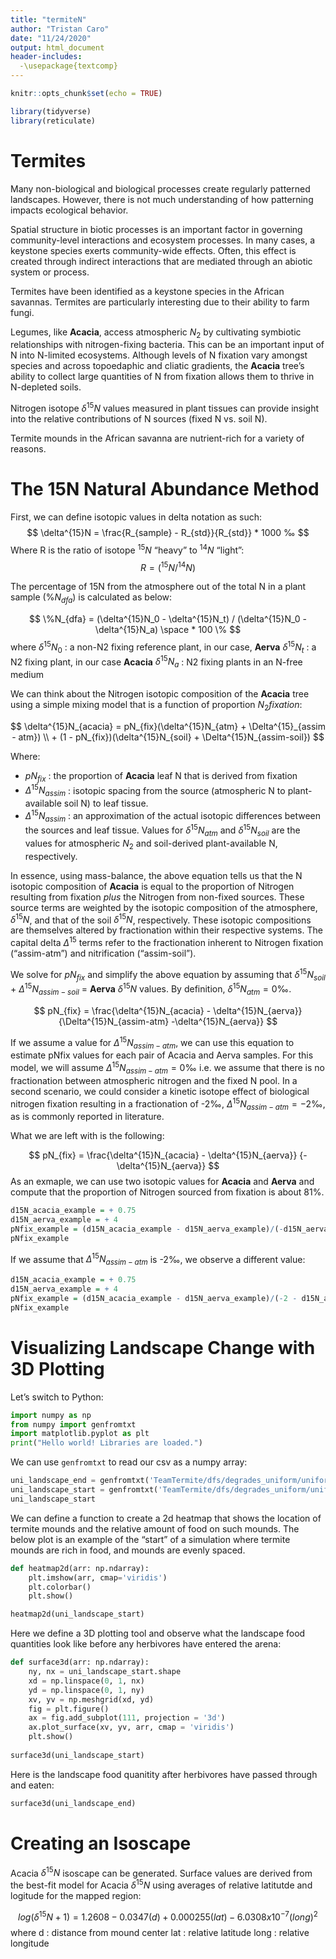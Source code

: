 ```yaml
---
title: "termiteN"
author: "Tristan Caro"
date: "11/24/2020"
output: html_document
header-includes:
  -\usepackage{textcomp}
---
```


```r
knitr::opts_chunk$set(echo = TRUE)
```

```r
library(tidyverse)
library(reticulate)
```


# Termites

Many non-biological and biological processes create regularly patterned landscapes. However, there is not much understanding of how patterning impacts ecological behavior.

Spatial structure in biotic processes is an important factor in governing community-level interactions and ecosystem processes. In many cases, a keystone species exerts community-wide effects. Often, this effect is created through indirect interactions that are mediated through an abiotic system or process.

Termites have been identified as a keystone species in the African savannas. Termites are particularly interesting due to their ability to farm fungi.

Legumes, like **Acacia**, access atmospheric $N_2$ by cultivating symbiotic relationships with nitrogen-fixing bacteria. This can be an important input of N into N-limited ecosystems. Although levels of N fixation vary amongst species and across topoedaphic and cliatic gradients, the **Acacia** tree's ability to collect large quantities of N from fixation allows them to thrive in N-depleted soils.

Nitrogen isotope $\delta ^{15}N$ values measured in plant tissues can provide insight into the relative contributions of N sources (fixed N vs. soil N).

Termite mounds in the African savanna are nutrient-rich for a variety of reasons. 

# The 15N Natural Abundance Method

First, we can define isotopic values in delta notation as such:
$$
\delta^{15}N = \frac{R_{sample} - R_{std}}{R_{std}} * 1000 ‰
$$
Where R is the ratio of isotope $^{15}N$ "heavy" to $^{14}N$ "light":
$$
R = (^{15}N/^{14}N)
$$

The percentage of 15N from the atmosphere out of the total N in a plant sample ($\% N_{dfa}$) is calculated as below:

$$
\%N_{dfa} = (\delta^{15}N_0 - \delta^{15}N_t) / (\delta^{15}N_0 - \delta^{15}N_a) \space * 100 \%
$$
where 
$\delta^{15}N_0$ : a non-N2 fixing reference plant, in our case, **Aerva**
$\delta^{15}N_t$ : a N2 fixing plant, in our case **Acacia**
$\delta^{15}N_a$ : N2 fixing plants in an N-free medium


We can think about the Nitrogen isotopic composition of the **Acacia** tree using a simple mixing model that is a function of proportion $N_2 fixation$:

$$
\delta^{15}N_{acacia} = pN_{fix}(\delta^{15}N_{atm} + \Delta^{15}_{assim - atm}) \\
+ (1 - pN_{fix})(\delta^{15}N_{soil} + \Delta^{15}N_{assim-soil})
$$

Where:

- $pN_{fix}$ : the proportion of **Acacia** leaf N that is derived from fixation
- $\Delta^{15}N_{assim}$ : isotopic spacing from the source (atmospheric N to plant-available soil N) to leaf tissue.
- $\Delta^{15}N_{assim}$ : an approximation of the actual isotopic differences between the sources and leaf tissue.
Values for $\delta^{15}N_{atm}$ and $\delta^{15}N_{soil}$ are the values for atmospheric $N_2$ and soil-derived plant-available N, respectively. 

In essence, using mass-balance, the above equation tells us that the N isotopic composition of **Acacia** is equal to the proportion of Nitrogen resulting from fixation *plus* the Nitrogen from non-fixed sources. These source terms are weighted by the isotopic composition of the atmosphere, $\delta^{15}N$, and that of the soil $\delta^{15}N$, respectively. These isotopic compositions are themselves altered by fractionation within their respective systems. The capital delta $\Delta^{15}$ terms refer to the fractionation inherent to Nitrogen fixation ("assim-atm") and nitrification ("assim-soil").

We solve for $pN_{fix}$ and simplify the above equation by assuming that $\delta^{15}N_{soil}$ + $\Delta^{15}N_{assim-soil}$ = **Aerva** $\delta^{15}N$ values. By definition, $\delta^{15}N_{atm} = 0 ‰$.

$$
pN_{fix} = \frac{\delta^{15}N_{acacia} - \delta^{15}N_{aerva}}
                {\Delta^{15}N_{assim-atm} -\delta^{15}N_{aerva}}
$$

If we assume a value for $\Delta^{15}N_{assim-atm}$, we can use this equation to estimate pNfix values for each pair of Acacia and Aerva samples. For this model, we will assume $\Delta^{15}N_{assim-atm} = 0‰$ i.e. we assume that there is no fractionation between atmospheric nitrogen and the fixed N pool. In a second scenario, we could consider a kinetic isotope effect of biological nitrogen fixation resulting in a fractionation of -2‰, $\Delta^{15}N_{assim-atm} = -2‰$, as is commonly reported in literature.

What we are left with is the following:

$$
pN_{fix} = \frac{\delta^{15}N_{acacia} - \delta^{15}N_{aerva}}
                {- \delta^{15}N_{aerva}}
$$
As an exmaple, we can use two isotopic values for **Acacia** and **Aerva** and compute that the proportion of Nitrogen sourced from fixation is about 81%.
```r
d15N_acacia_example = + 0.75
d15N_aerva_example = + 4
pNfix_example = (d15N_acacia_example - d15N_aerva_example)/(-d15N_aerva_example)
pNfix_example
```

If we assume that $\Delta^{15}N_{assim-atm}$ is -2‰, we observe a different value:
```r
d15N_acacia_example = + 0.75
d15N_aerva_example = + 4
pNfix_example = (d15N_acacia_example - d15N_aerva_example)/(-2 - d15N_aerva_example) # fractionation of -2 permil between atmosphere and fixed N
pNfix_example
```

# Visualizing Landscape Change with 3D Plotting
Let's switch to Python:

```python
import numpy as np
from numpy import genfromtxt
import matplotlib.pyplot as plt
print("Hello world! Libraries are loaded.")

```

We can use `genfromtxt` to read our csv as a numpy array:
```python
uni_landscape_end = genfromtxt('TeamTermite/dfs/degrades_uniform/uniform_200_500_quantity_end.csv', delimiter=",")
uni_landscape_start = genfromtxt('TeamTermite/dfs/degrades_uniform/uniform_200_500_quantity_start.csv', delimiter=",")
uni_landscape_start

```
We can define a function to create a 2d heatmap that shows the location of termite mounds and the relative amount of food on such mounds. The below plot is an example of the "start" of a simulation where termite mounds are rich in food, and mounds are evenly spaced.

```python
def heatmap2d(arr: np.ndarray):
    plt.imshow(arr, cmap='viridis')
    plt.colorbar()
    plt.show()

heatmap2d(uni_landscape_start)
```

Here we define a 3D plotting tool and observe what the landscape food quantities look like before any herbivores have entered the arena:
```python
def surface3d(arr: np.ndarray):
    ny, nx = uni_landscape_start.shape
    xd = np.linspace(0, 1, nx)
    yd = np.linspace(0, 1, ny)
    xv, yv = np.meshgrid(xd, yd)
    fig = plt.figure()
    ax = fig.add_subplot(111, projection = '3d')
    ax.plot_surface(xv, yv, arr, cmap = 'viridis')
    plt.show()
    
surface3d(uni_landscape_start)
```

Here is the landscape food quanitity after herbivores have passed through and eaten:
```python
surface3d(uni_landscape_end)
```

# Creating an Isoscape

Acacia $\delta^{15}N$ isoscape can be generated. Surface values are derived from the best-fit model for Acacia $\delta^{15}N$ using averages of relative latitutde and logitude for the mapped region:

$$
log(\delta^{15}N + 1) = 1.2608 - 0.0347(d) + 0.000255(lat) - 6.0308x10^{-7}(long)^2
$$
where d : distance from mound center
      lat : relative latitude
      long : relative longitude


